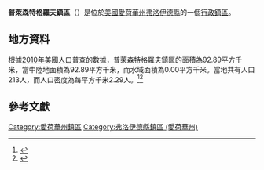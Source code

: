 {{noteTA
|G1=USState
|G2=地名
|G3=Unit
}}
{{Infobox settlement
|official_name            = 普萊森特格羅夫鎮區
|native_name = Pleasant Grove Township
|settlement_type          = [[行政鎮區|行政鎮區]]
|image_skyline            = 
|imagesize                = 
|image_map                = Map highlighting Pleasant Grove Township, Floyd County, Iowa.svg
|mapsize                  = 250px
|pushpin_map  =USA Iowa
|pushpin_label = 普萊森特格羅夫鎮區
|pushpin_label_position   = top
|pushpin_map_caption      = 普萊森特格羅夫鎮區在愛荷華州的位置
|subdivision_type         = [[世界政區索引|國家]]
|subdivision_type1        = [[美国州份|州份]]
|subdivision_type2        = [[愛荷華州行政区划|縣]]
|subdivision_name         = [[美国|美国]]
|subdivision_name1        = [[愛荷華州|愛荷華州]]
|subdivision_name2        = [[弗洛伊德縣_(愛荷華州)|弗洛伊德縣]]
|elevation_ft             = 1037
|elevation_m              = 316
|timezone                 = [[北美中部時區|北美中部時區]]
|area_total_km2           = 92.89
|area_land_km2            = 92.89
|area_water_km2           = 0.00
|area_total_sq_mi         = 
|area_land_sq_mi          = 
|area_water_sq_mi         = 
|population_as_of         = [[2010年美國人口普查|2010]]
|population_footnotes     = 
|population_total         = 213
|population_density_km2   = auto
|population_density_sq_mi = auto
|utc_offset               = -6
|coordinates              = {{coord|42|57|00|N|92|43|47|W|type:city_region:US-AL_source:GNS-enwiki|display=inline,title}}
| coor_pinpoint           = 
| coordinates_footnotes   = 
|timezone_DST             = CDT
|utc_offset_DST           = -5
|postal_code_type         = [[美國郵區編號|郵區編號]]
|postal_code              = 50616, 50636, 50653
|area_code                = {{link-en|电话区号641|Area code 641|641}}
|blank_name = [[地名信息系统|GNIS ID]]
|blank_info = 468539
}}
'''普萊森特格羅夫鎮區'''（{{lang-en|Pleasant Grove Township}}）是位於[[美國|美國]][[愛荷華州|愛荷華州]][[弗洛伊德縣_(愛荷華州)|弗洛伊德縣]]的一個[[行政鎮區|行政鎮區]]。

== 地方資料 ==
根據[[2010年美國人口普查|2010年美國人口普查]]的數據，普萊森特格羅夫鎮區的面積為92.89平方千米，當中陸地面積為92.89平方千米，而水域面積為0.00平方千米。當地共有人口213人，而人口密度為每平方千米2.29人。<ref name="GR8">{{cite web|url=http://factfinder2.census.gov|publisher=[[美国人口调查局|美国人口调查局]]|accessdate=2011-05-14|title=American FactFinder|archive-date=2013-09-11|archive-url=https://web.archive.org/web/20130911234518/http://factfinder2.census.gov/|dead-url=no}}</ref><ref>{{cite web|url=https://www.citypopulation.de/en/usa/iowa/admin/|title=USA: Iowa (Counties and Townships) - City Population}}</ref>

== 參考文獻 ==
{{reflist}}

{{弗洛伊德縣 (愛荷華州)}}

{{DEFAULTSORT:Pleasant Grove Township}}
[[Category:愛荷華州鎮區|Category:愛荷華州鎮區]]
[[Category:弗洛伊德縣鎮區_(愛荷華州)|Category:弗洛伊德縣鎮區 (愛荷華州)]]

{{Iowa-geo-stub}}